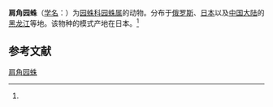 {{Speciesbox
| name = 肩角园蛛
| status = 
| status_system = 
| image = 
| genus = Araneus
| species = tsuno
| authority = (Yaginuma, 1972)<ref name='id13552'>{{cite web| url =http://www.bioinfo.cn/db05/BjdwSpecies.php?action=view&id=13552| title =肩角园蛛| work =《中国动物物种编目数据库》| publisher =中国科学院微生物研究所| author =中国科学院动物研究所| accessdate =2009-04-28| deadurl =yes| archiveurl =https://web.archive.org/web/20131203122335/http://www.bioinfo.cn/db05/BjdwSpecies.php?action=view| archivedate =2013-12-03}}</ref>
}}

'''肩角园蛛'''（[[学名|学名]]：{{lang|la|''Araneus tsuno''}}）为[[园蛛科|园蛛科]][[园蛛属|园蛛属]]的动物。分布于[[俄罗斯|俄罗斯]]、[[日本|日本]]以及[[中国大陆|中国大陆]]的[[黑龙江|黑龙江]]等地。该物种的模式产地在日本。<ref name='id13552'/>

== 参考文献 ==
{{reflist}}

{{Wikispecies|Araneus tsuno}}

[[Category:园蛛属|肩角园蛛]]


{{蜘蛛小作品}}